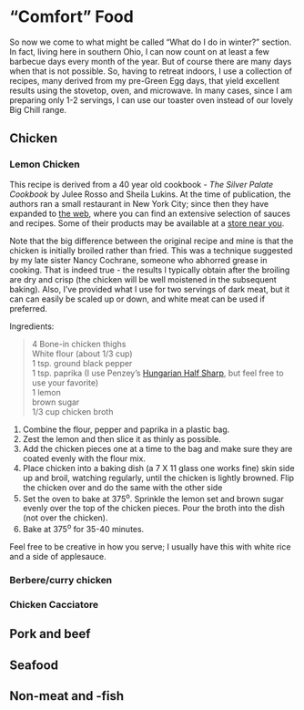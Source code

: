 # "Comfort" Food {#comfort}

So now we come to what might be called "What do I do in winter?" section.  In fact, living here in southern Ohio, I can now count on at least a few barbecue days every month of the year.  But of course there are many days when that is not possible.  So, having to retreat indoors, I use a collection of recipes, many derived from my pre-Green Egg days, that yield excellent results using the stovetop, oven, and microwave.  In many cases, since I am preparing only 1-2 servings, I can use our toaster oven instead of our lovely Big Chill range.

## Chicken 

### Lemon Chicken

This recipe is derived from a 40 year old cookbook - *The Silver Palate Cookbook* by Julee Rosso and Sheila Lukins.  At the time of publication, the authors ran a small restaurant in New York City; since then they have expanded to [the web](https://www.silverpalate.com/), where you can find an extensive selection of sauces and recipes.  Some of their products may be available at a [store near you](https://www.silverpalate.com/stores).

Note that the big difference between the original recipe and mine is that the chicken is initially broiled rather than fried.  This was a technique suggested by my late sister Nancy Cochrane, someone who abhorred grease in cooking.  That is indeed true - the results I typically obtain after the broiling are dry and crisp (the chicken will be well moistened in the subsequent baking).  Also, I've provided what I use for two servings of dark meat, but it can can easily be scaled up or down, and white meat can be used if preferred.

Ingredients:

> 4 Bone-in chicken thighs  
> White flour (about 1/3 cup)  
> 1 tsp. ground black pepper  
> 1 tsp. paprika (I use Penzey's [Hungarian Half Sharp](https://www.penzeys.com/online-catalog/hungarian-style-half-sharp-paprika/c-24/p-1147/pd-s), but feel free to use your favorite)  
> 1 lemon  
> brown sugar  
> 1/3 cup chicken broth  

1.  Combine the flour, pepper and paprika in a plastic bag.
2.  Zest the lemon and then slice it as thinly as possible.  
2.  Add the chicken pieces one at a time to the bag and make sure they are coated evenly with the flour mix.
3.  Place chicken into a baking dish (a 7 X 11 glass one works fine) skin side up and broil, watching regularly, until the chicken is lightly browned.  Flip the chicken over and do the same with the other side
4.  Set the oven to bake at 375^o^.  Sprinkle the lemon set and brown sugar evenly over the top of the chicken pieces.  Pour the broth into the dish (not over the chicken).
5.  Bake at 375^o^ for 35-40 minutes.

Feel free to be creative in how you serve; I usually have this with white rice and a side of applesauce. 

### Berbere/curry chicken

### Chicken Cacciatore

## Pork and beef {#comeat}

## Seafood {#coseafood}

## Non-meat and -fish {#conomeat} 


